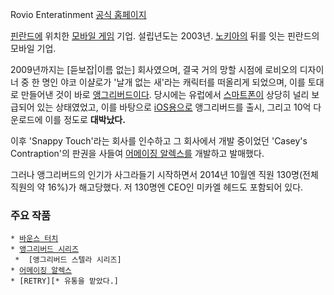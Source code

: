 Rovio Enteratinment
[http://www.rovio.com/ 공식 홈페이지]

[[핀란드]]에 위치한 [[모바일 게임]] 기업. 설립년도는 2003년. [[노키아]]의 뒤를 잇는 핀란드의 모바일 기업.

2009년까지는 [듣보잡|이름 없는] 회사였으며, 결국 거의 망할 시점에 로비오의 디자이너 중 한 명인 야코 이샬로가 '날개 없는 새'라는 캐릭터를 떠올리게 되었으며, 이를 토대로 만들어낸 것이 바로 [[앵그리버드]]이다. 당시에는 유럽에서 [[스마트폰]]이 상당히 널리 보급되어 있는 상태였었고, 이를 바탕으로 [[iOS]]용으로 앵그리버드를 출시, 그리고 10억 다운로드에 이를 정도로 '''대박났다.'''

이후 'Snappy Touch'라는 회사를 인수하고 그 회사에서 개발 중이었던 'Casey's Contraption'의 판권을 사들여 [[어메이징 알렉스]]를 개발하고 발매했다.

그러나 앵그리버드의 인기가 사그라들기 시작하면서 2014년 10월엔 직원 130명(전체직원의 약 16%)가 해고당했다. 저 130명엔 CEO인 미카엘 헤드도 포함되어 있다. 

=== 주요 작품 ===
 * [[바운스 터치]]
 * [[앵그리버드 시리즈]]
  *  [앵그리버드 스텔라 시리즈]
 * [[어메이징 알렉스]]
 * [RETRY][* 유통을 맡았다.]
